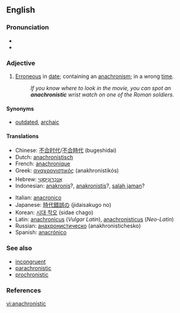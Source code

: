 ==English==

===Pronunciation===
*{{IPA|/əˌnækrəˈnɪstɪk/}}
*{{audio|en-us-anachronistic.ogg|Audio (US)}}

===Adjective===
{{en-adj}}

# [[erroneous|Erroneous]] in [[date]]; containing an [[anachronism]]; in a wrong [[time]].
#:''If you know where to look in the movie, you can spot an '''anachronistic''' wrist watch on one of the Roman soldiers.''

====Synonyms====
*[[outdated]], [[archaic]]

====Translations====
{{top}}
*Chinese: [[不合时代]]/[[不合時代]] (bugeshidai)
*Dutch: [[anachronistisch]]
*French: [[anachronique]]
*Greek: [[αναχρονιστικός]] (anakhronistikós)
*Hebrew: [[אנכרוניסטי|אֲנַכְרוֹנִיסְטִי]]
*Indonesian: [[anakronis]]?, [[anakronistis]]?, [[salah jaman]]?
{{mid}}
*Italian: [[anacronico]]
*Japanese: [[時代錯誤の]] (jidaisakugo no)
*Korean: [[시대 착오]] (sidae chago)
*Latin: [[anachronicus]] (''Vulgar Latin''), [[anachronisticus]] (''Neo-Latin'')
*Russian: [[анахронистическо]] (anakhronistichesko)
*Spanish: [[anacrónico]]
{{bottom}}

===See also===
*[[incongruent]]
*[[parachronistic]]
*[[prochronistic]]

===References===
{{R:Century 1911}}
{{R:Webster 1913}}

[[vi:anachronistic]]